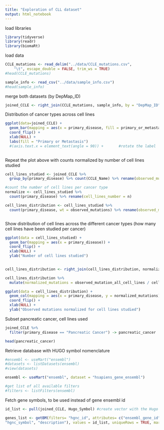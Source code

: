 ```yaml
---
title: "Exploration of CLL dataset"
output: html_notebook
---
```


load libraries
```r
library(tidyverse)
library(readr)
library(biomaRt)
```

load data
```r
CCLE_mutations <- read_delim("../data/CCLE_mutations.csv", 
    "\t", escape_double = FALSE, trim_ws = TRUE)
#head(CCLE_mutations)

sample_info <- read_csv("../data/sample_info.csv")
#head(sample_info)
```

merge both datasets (by DepMap_ID)
```r
joined_CCLE <- right_join(CCLE_mutations, sample_info, by = "DepMap_ID", copy = TRUE, suffix = c(".CCL", ".info"))
```

Distribution of cancer types across cell lines
```r
ggplot(data=joined_CCLE) +
  geom_bar(mapping = aes(x = primary_disease, fill = primary_or_metastasis)) +
  coord_flip() + 
  xlab(NULL) + 
  labs(fill = "Primary or Metastasis")
  #(axis.text.x = element_text(angle = 90)) +       #rotate the label
 
```

Repeat the plot above with counts normalized by number of cell lines studied
```r
cell_lines_studied <- joined_CCLE %>% 
  group_by(primary_disease) %>% count(CCLE_Name) %>% rename(observed_mutations = n)

#count the number of cell lines per cancer type 
normalize <- cell_lines_studied %>% 
  count(primary_disease) %>% rename(cell_lines_number = n)

cell_lines_distribution <- cell_lines_studied %>% 
  count(primary_disease, wt = observed_mutations) %>% rename(observed_mutation_all_cell_lines = n) 



```

Show distribution of cell lines across the different cancer types (how many cell lines have been studied per cancer)
```r
ggplot(data = cell_lines_studied) +
  geom_bar(mapping = aes(x = primary_disease)) + 
  coord_flip() + 
  xlab(NULL) + 
  ylab("Number of cell lines studied") 
   
```


```r
cell_lines_distribution <- right_join(cell_lines_distribution, normalize, by = "primary_disease", copy = TRUE)

cell_lines_distribution %>% 
  mutate(normalized_mutations = observed_mutation_all_cell_lines / cell_lines_number) -> cell_lines_distribution

ggplot(data = cell_lines_distribution) +
  geom_col(mapping = aes(x = primary_disease, y = normalized_mutations)) + 
  coord_flip() + 
  xlab(NULL) + 
  ylab("Observed mutations normalized for cell lines studied")
```

Subset pancreatic cancer, cell lines used
```r

joined_CCLE %>% 
  filter(primary_disease == "Pancreatic Cancer") -> pancreatic_cancer

head(pancreatic_cancer)
```

Retrieve database with HUGO symbol nomenclature 
```r
#ensembl <- useMart("ensembl")
#datasets <- listDatasets(ensembl)
#view(datasets)

ensembl <- useMart("ensembl", dataset = "hsapiens_gene_ensembl") 

#get list of all available filters
#filters <- listFilters(ensembl) 

```


Fetch gene symbols, to be used instead of gene ensembl id
```r

id_list <- pull(joined_CCLE, Hugo_Symbol) #create vector with the Hugo Symbols that we want 

genes_list <- getBM(filters= "hgnc_id", attributes= c("ensembl_gene_id",
"hgnc_symbol", "description"), values = id_list, uniqueRows = TRUE, mart = useDataset("hsapiens_gene_ensembl", useMart("ensembl")))
```

